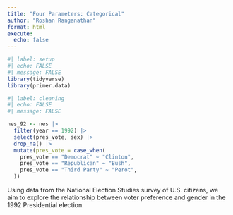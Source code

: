```yaml
---
title: "Four Parameters: Categorical"
author: "Roshan Ranganathan"
format: html
execute:
  echo: false
---
```


```r
#| label: setup
#| echo: FALSE
#| message: FALSE
library(tidyverse)
library(primer.data)
```

```r
#| label: cleaning
#| echo: FALSE
#| message: FALSE

nes_92 <- nes |> 
  filter(year == 1992) |>
  select(pres_vote, sex) |>
  drop_na() |> 
  mutate(pres_vote = case_when(
    pres_vote == "Democrat" ~ "Clinton",
    pres_vote == "Republican" ~ "Bush",
    pres_vote == "Third Party" ~ "Perot",
  ))
```

Using data from the National Election Studies survey of U.S. citizens, we aim to explore the relationship between voter preference and gender in the 1992 Presidential election.